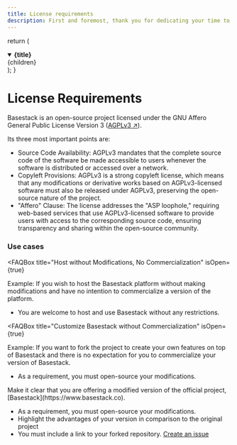 ```yaml
---
title: License requirements
description: First and foremost, thank you for dedicating your time to enhance the platform.
---
```


  return (
    <details open={isOpen}>
      <summary>
        <strong className="text-lg">{title}</strong>
      </summary>
      <div className="nx-p-2">{children}</div>
    </details>
  );
}

# License Requirements

Basestack is an open-source project licensed under the GNU Affero General Public License Version 3 ([AGPLv3 ↗](https://www.gnu.org/licenses/agpl-3.0.en.html)).

Its three most important points are:

- Source Code Availability: AGPLv3 mandates that the complete source code of the software be made accessible to users whenever the software is distributed or accessed over a network.
- Copyleft Provisions: AGPLv3 is a strong copyleft license, which means that any modifications or derivative works based on AGPLv3-licensed software must also be released under AGPLv3, preserving the open-source nature of the project.
- "Affero" Clause: The license addresses the "ASP loophole," requiring web-based services that use AGPLv3-licensed software to provide users with access to the corresponding source code, ensuring transparency and sharing within the open-source community.

### Use cases

<FAQBox
  title="Host without Modifications, No Commercialization"
  isOpen={true}
>

Example: If you wish to host the Basestack platform without making modifications and have no intention to commercialize a version of the platform.

- You are welcome to host and use Basestack without any restrictions.

</FAQBox>

<FAQBox
  title="Customize Basestack without Commercialization"
  isOpen={true}
>
  Example: If you want to fork the project to create your own features on top of Basestack and there is no expectation for you to commercialize your version of Basestack.

- As a requirement, you must open-source your modifications.

</FAQBox>

<FAQBox title="Commercialize your own version" isOpen={true}>
 Make it clear that you are offering a modified version of the official project, [Basestack](https://www.basestack.co).

- As a requirement, you must open-source your modifications.
- Highlight the advantages of your version in comparison to the original project
- You must include a link to your forked repository. [Create an issue](https://github.com/Storytics/monolock/issues)

</FAQBox>
